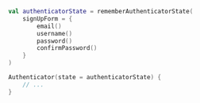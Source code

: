 ```kotlin
val authenticatorState = rememberAuthenticatorState(
    signUpForm = {
        email()
        username()
        password()
        confirmPassword()
    }
)

Authenticator(state = authenticatorState) {
    // ...
}
```
